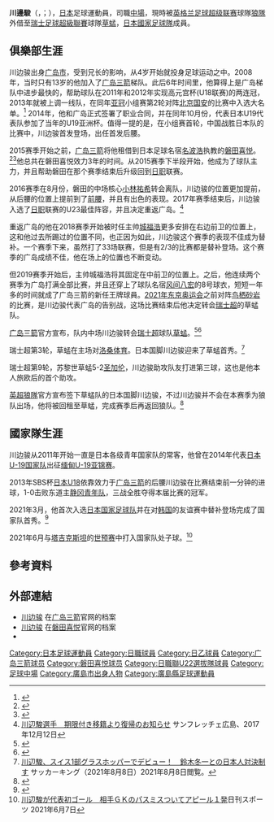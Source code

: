 {{short description|日本足球运动员}}
{{Expand language|1=en|time=2021-03-24T10:55:05+00:00}}
{{Use dmy dates|date=2017年6月}}
{{Infobox football biography
| name           = 川邊駿<br>''Hayao Kawabe''
| fullname       = Hayao Kawabe
| image          = Hayao Kawabe 2021.jpg
| image_size     = 
| birth_date     = {{Birth date and age|1995|9|8|df=y}}
| birth_place    = {{JPN}}[[廣島縣|廣島縣]][[廣島市|廣島市]]
| height         = {{height|m=1.78|precision=0}}
| currentclub    = [[蘇黎世草蜢足球俱樂部|草蜢]] ([[伍尔弗汉普顿流浪者足球俱乐部|狼隊]]外借)
| clubnumber     = 40
| position       = [[中場|中場]]
| youthyears1 = 2008–2013 
| youthclubs1 = [[廣島三箭|廣島三箭]]
| years1 = 2013–2021 
| clubs1 = [[廣島三箭|廣島三箭]]
| caps1 = 86
| goals1 = 4
| years2 = 2015–2017 
| clubs2 = → [[磐田喜悅|磐田喜悅]] (外借)
| caps2 = 91 
| goals2 = 9
| years3 = 2021–2022 
| clubs3 = [[蘇黎世草蜢足球俱樂部|草蜢]]
| caps3 = 16
| goals3 = 4
| years4 = 2022– 
| clubs4 = [[伍尔弗汉普顿流浪者足球俱乐部|狼隊]]
| caps4 = 0
| goals4 = 0
| years5 = 2022–
| clubs5 = → [[蘇黎世草蜢足球俱樂部|草蜢]] (外借)
| caps5 = 18
| goals5 = 3
| nationalyears1 = 2014 
| nationalteam1  = [[日本17歲以下足球代表隊|日本U-17]]               
| nationalcaps1  = 4
| nationalgoals1 = 0
| nationalyears2 = 2021– 
| nationalteam2  = [[日本國家足球隊|日本]]             
| nationalcaps2  = 4
| nationalgoals2 = 1
|medaltemplates=
| club-update    = 2022年5月28日
| nationalteam-update = 2021年6月15日
}}

'''川邊駿'''（{{lang-ja|川辺 駿}}，{{lang-en|Hayao Kawabe}}；{{Bd|1995年|9月8日||}}），[[日本|日本]]足球運動員，司職[[中場|中場]]，現時被[[英格兰足球超级联赛|英格兰足球超级联赛]]球隊[[伍尔弗汉普顿流浪者足球俱乐部|狼隊]]外借至[[瑞士足球超級聯賽|瑞士足球超級聯賽]]球隊[[蘇黎世草蜢足球俱樂部|草蜢]]，[[日本國家足球隊|日本國家足球隊]]成員。

==俱樂部生涯==
川边骏出身[[广岛市|广岛市]]，受到兄长的影响，从4岁开始就投身足球运动之中。2008年，当时只有13岁的他加入了[[广岛三箭|广岛三箭]]梯队。此后6年时间里，他算得上是广岛梯队中进步最快的，帮助球队在2011年和2012年实现高元宫杯(U18联赛)的两连冠，2013年就被上调一线队，在同年[[亚冠|亚冠]]小组赛第2轮对阵[[北京国安|北京国安]]的比赛中入选大名单。<ref name="chugoku20140131">{{Cite web|publisher=中国新聞|date=2014-01-31|url=http://www.chugoku-np.co.jp/sanfrecce/article/article.php?comment_id=28106&comment_sub_id=0&category_id=131&localfrom=sanfrecce&category_list=131&pl=7533846516l=3841987759|title=輝け サンフレルーキーズ＜３＞ＭＦ川辺駿（１８）＝広島ユース|accessdate=2014-01-31|archive-date=2014-02-02|archive-url=https://web.archive.org/web/20140202095507/http://www.chugoku-np.co.jp/sanfrecce/article/article.php?comment_id=28106&comment_sub_id=0&category_id=131&localfrom=sanfrecce&category_list=131&pl=7533846516l=3841987759|dead-url=no}}</ref> 2014年，他和广岛正式签署了职业合同，并在同年10月份，代表日本U19代表队参加了当年的U19亚洲杯。值得一提的是，在小组赛首轮，中国战胜日本队的比赛中，川边骏首发登场，出任首发后腰。

2015赛季开始之前，[[广岛三箭|广岛三箭]]将他租借到日本足球名宿[[名波浩|名波浩]]执教的[[磐田喜悦|磐田喜悦]]。<ref>{{Cite web|publisher=ジュビロ磐田公式サイト|date=2015-02-27|url=http://www.jubilo-iwata.co.jp/newslist/detail/?nw_seq=4068|title=川辺駿選手が期限付き移籍加入|accessdate=2015-02-27|archive-date=2018-06-29|archive-url=https://web.archive.org/web/20180629211230/http://www.jubilo-iwata.co.jp/newslist/detail/?nw_seq=4068|dead-url=no}}</ref><ref>{{Cite web|publisher=ニッカンスポーツ|date=2015-02-28|url=http://www.nikkansports.com/soccer/news/1440288.html|title=磐田がＭＦ川辺獲得　名波監督一目ぼれ|accessdate=2015-11-02|archive-date=2018-08-07|archive-url=https://web.archive.org/web/20180807185932/https://www.nikkansports.com/soccer/news/1440288.html|dead-url=no}}</ref>他总共在磐田喜悦效力3年的时间。从2015赛季下半段开始，他成为了球队主力，并且帮助磐田在那个赛季结束后升级回到[[日职|日职]]联赛。

2016赛季在8月份，磐田的中场核心[[小林祐希|小林祐希]]转会离队，川边骏的位置更加提前，从后腰的位置上提前到了[[前腰|前腰]]，并且有出色的表现。2017年赛季结束后，川边骏入选了[[日职|日职]]联赛的U23最佳阵容，并且决定重返广岛。<ref name="Hayao">[http://www.sanfrecce.co.jp/news/release/?n=11313 川辺駿選手　期限付き移籍より復帰のお知らせ] {{Wayback|url=http://www.sanfrecce.co.jp/news/release/?n=11313 |date=20171212051427 }} サンフレッチェ広島、2017年12月12日</ref>

重返广岛的他在2018赛季开始被时任主帅[[城福浩|城福浩]]更多安排在右边前卫的位置上，这和他过去所踢过的位置不同，也正因为如此，川边骏这个赛季的表现不佳成为替补。一个赛季下来，虽然打了33场联赛，但是有2/3的比赛都是替补登场。这个赛季的广岛成绩不佳，他在场上的位置也不断变动。

但2019赛季开始后，主帅城福浩将其固定在中前卫的位置上。之后，他连续两个赛季为广岛打满全部比赛，并且还穿上了球队名宿[[风间八宏|风间八宏]]的8号球衣，短短一年多的时间就成了广岛三箭的新任王牌球員。[[2021年东京奥运会|2021年东京奥运会]]之前对阵[[鸟栖砂岩|鸟栖砂岩]]的比赛，是川边骏代表广岛的告别战，这场比赛结束后他决定转会[[瑞士超|瑞士超]]的草蜢队。

[[广岛三箭|广岛三箭]]官方宣布，队内中场川边骏转会[[瑞士超|瑞士超]]球队[[苏黎世草蜢足球俱乐部|草蜢]]。<ref>{{Cite web|title=GC EINIGT SICH ÜBER TRANSFER VON HAYAO KAWABE|url=https://www.gcz.ch/news/news/artikel/gc-einigt-sich-ueber-transfer-von-hayao-kawabe/|publisher=Grasshopper Club Zürich|date=2021-07-01|accessdate=2021-07-01|archive-date=2021-07-10|archive-url=https://web.archive.org/web/20210710212724/https://www.gcz.ch/news/news/artikel/gc-einigt-sich-ueber-transfer-von-hayao-kawabe/|dead-url=no}}</ref><ref>{{Cite web|title=川辺駿選手　グラスホッパー・クラブ・チューリッヒ（スイス1部）への移籍合意のお知らせ|url=https://www.sanfrecce.co.jp/news/team/4125|publisher=サンフレッチェ広島F.C|date=2021-07-01|accessdate=2021-07-01|archive-date=2021-07-12|archive-url=https://web.archive.org/web/20210712165215/https://www.sanfrecce.co.jp/news/team/4125|dead-url=no}}</ref>

瑞士超第3轮，草蜢在主场对[[洛桑体育|洛桑体育]]。日本国脚川边骏迎来了草蜢首秀。<ref>[https://www.soccer-king.jp/news/world/world_other/20210808/1556915.html 川辺駿、スイス1部グラスホッパーでデビュー！　鈴木冬一との日本人対決制す] {{Wayback|url=https://www.soccer-king.jp/news/world/world_other/20210808/1556915.html |date=20210809043253 }}サッカーキング（2021年8月8日）2021年8月8日閲覧。</ref>

瑞士超第9轮，苏黎世草蜢5-2[[圣加伦足球俱乐部|圣加伦]]，川边骏助攻队友打进第三球，这也是他本人旅欧后的首个助攻。

[[英超|英超]][[伍尔弗汉普顿流浪者足球俱乐部|狼隊]]官方宣布签下草蜢队的日本国脚川边骏，不过川边骏并不会在本赛季为狼队出场，他将被回租至草蜢，完成赛季后再返回狼队。<ref>{{cite web|url=https://www.wolves.co.uk/news/first-team/20220104-wolves-sign-hayao-kawabe/|title=Wolves sign Hayao Kawabe|publisher=[[Wolverhampton_Wanderers_F.C.|Wolverhampton Wanderers F.C.]]|date=5 January 2022|accessdate=5 January 2022|archive-date=2022-01-05|archive-url=https://web.archive.org/web/20220105191656/https://www.wolves.co.uk/news/first-team/20220104-wolves-sign-hayao-kawabe/}}</ref>

==國家隊生涯==
川边骏从2011年开始一直是日本各级青年国家队的常客，他曾在2014年代表[[日本U-19国家队|日本U-19国家队]]出征[[2014年亚足联U-19锦标赛|缅甸U-19亚锦赛]]。

2013年SBS杯[[日本U18|日本U18]]依靠效力于[[广岛三箭|广岛三箭]]的后腰川边骏在比赛结束前一分钟的进球，1-0击败东道主[[静冈青年队|静冈青年队]]，三战全胜夺得本届比赛的冠军。 ​

2021年3月，他首次入选[[日本国家足球队|日本国家足球队]]并在对[[韩国国家足球队|韩国]]的友谊赛中替补登场完成了国家队首秀。<ref>{{cite web|publisher=[[ESPN|ESPN]]|url=https://www.espn.com/soccer/match?gameId=596611|title=Japan v South Korea game report|date=25 March 2021|access-date=2021-10-04|archive-date=2021-03-31|archive-url=https://web.archive.org/web/20210331080126/https://www.espn.com/soccer/match?gameId=596611}}</ref>

2021年6月与[[塔吉克斯坦国家足球队|塔吉克斯坦]]的[[世预赛|世预赛]]中打入国家队处子球。<ref>[https://www.nikkansports.com/m/soccer/japan/news/202106070001097_m.html 川辺駿が代表初ゴール　相手ＧＫのパスミスついてアピール１発]日刊スポーツ 2021年6月7日</ref>

==參考資料==
{{Reflist}}

==外部連結==
*[http://www.sanfrecce.co.jp/player/top/hayao_kawabe.html 川边骏] {{Wayback|url=http://www.sanfrecce.co.jp/player/top/hayao_kawabe.html |date=20190724232543 }}在[[广岛三箭|广岛三箭]]官网的档案{{ja}}
*[http://www.jubilo-iwata.co.jp/tas/player/2016/40.php 川边骏] {{Wayback|url=http://www.jubilo-iwata.co.jp/tas/player/2016/40.php |date=20200928223917 }}在[[磐田喜悦|磐田喜悦]]官网的档案{{ja}}
*{{J.League player|11405}}

<!--{{狼隊球員名單}}-->

[[Category:日本足球運動員|Category:日本足球運動員]]
[[Category:日職球員|Category:日職球員]]
[[Category:日乙球員|Category:日乙球員]]
[[Category:广岛三箭球员|Category:广岛三箭球员]]
[[Category:磐田喜悦球员|Category:磐田喜悦球员]]
[[Category:日職聯U22選拔隊球員|Category:日職聯U22選拔隊球員]]
[[Category:足球中場|Category:足球中場]]
[[Category:廣島市出身人物|Category:廣島市出身人物]]
[[Category:廣島縣足球運動員|Category:廣島縣足球運動員]]
